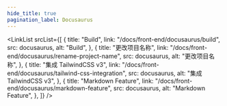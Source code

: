 ```yaml
---
hide_title: true
pagination_label: Docusaurus
---
```



<FeatureIcon
  src={docusaurus}
  alt="Docusaurus Markdown"
  title="Docusaurus Markdown"
/>
<LinkList
  srcList={[
    {
      title: "Build",
      link: "/docs/front-end/docusaurus/build",
      src: docusaurus,
      alt: "Build",
    },
    {
      title: "更改项目名称",
      link: "/docs/front-end/docusaurus/rename-project-name",
      src: docusaurus,
      alt: "更改项目名称",
    },
    {
      title: "集成 TailwindCSS v3",
      link: "/docs/front-end/docusaurus/tailwind-css-integration",
      src: docusaurus,
      alt: "集成 TailwindCSS v3",
    },
    {
      title: "Markdown Feature",
      link: "/docs/front-end/docusaurus/markdown-feature",
      src: docusaurus,
      alt: "Markdown Feature",
    },
  ]}
/>
